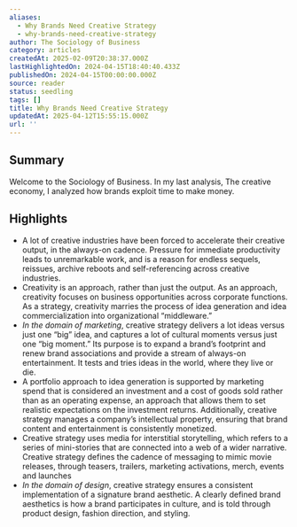 ```yaml
---
aliases:
  - Why Brands Need Creative Strategy
  - why-brands-need-creative-strategy
author: The Sociology of Business
category: articles
createdAt: 2025-02-09T20:38:37.000Z
lastHighlightedOn: 2024-04-15T18:40:40.433Z
publishedOn: 2024-04-15T00:00:00.000Z
source: reader
status: seedling
tags: []
title: Why Brands Need Creative Strategy
updatedAt: 2025-04-12T15:55:15.000Z
url: ''
---
```

## Summary

Welcome to the Sociology of Business. In my last analysis, The creative economy, I analyzed how brands exploit time to make money.

## Highlights

- A lot of creative industries have been forced to accelerate their creative output, in the always-on cadence. Pressure for immediate productivity leads to unremarkable work, and is a reason for endless sequels, reissues, archive reboots and self-referencing across creative industries.
- Creativity is an approach, rather than just the output. As an approach, creativity focuses on business opportunities across corporate functions. As a strategy, creativity marries the process of idea generation and idea commercialization into organizational “middleware.”
- _In the domain of marketing_, creative strategy delivers a lot ideas versus just one “big” idea, and captures a lot of cultural moments versus just one “big moment.” Its purpose is to expand a brand’s footprint and renew brand associations and provide a stream of always-on entertainment. It tests and tries ideas in the world, where they live or die.
- A portfolio approach to idea generation is supported by marketing spend that is considered an investment and a cost of goods sold rather than as an operating expense, an approach that allows them to set realistic expectations on the investment returns. Additionally, creative strategy manages a company’s intellectual property, ensuring that brand content and entertainment is consistently monetized.
- Creative strategy uses media for interstitial storytelling, which refers to a series of mini-stories that are connected into a web of a wider narrative. Creative strategy defines the cadence of messaging to mimic movie releases, through teasers, trailers, marketing activations, merch, events and launches
- _In the domain of design_, creative strategy ensures a consistent implementation of a signature brand aesthetic. A clearly defined brand aesthetics is how a brand participates in culture, and is told through product design, fashion direction, and styling.
